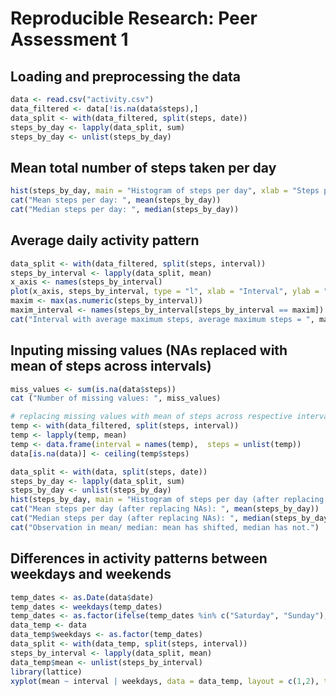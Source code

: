 # Reproducible Research: Peer Assessment 1


## Loading and preprocessing the data

```r
data <- read.csv("activity.csv")
data_filtered <- data[!is.na(data$steps),]
data_split <- with(data_filtered, split(steps, date))
steps_by_day <- lapply(data_split, sum)
steps_by_day <- unlist(steps_by_day)
```

## Mean total number of steps taken per day

```r
hist(steps_by_day, main = "Histogram of steps per day", xlab = "Steps per day")
cat("Mean steps per day: ", mean(steps_by_day))
cat("Median steps per day: ", median(steps_by_day))
```

## Average daily activity pattern

```r
data_split <- with(data_filtered, split(steps, interval))
steps_by_interval <- lapply(data_split, mean)
x_axis <- names(steps_by_interval)
plot(x_axis, steps_by_interval, type = "l", xlab = "Interval", ylab = "Steps", main = "Time series: interval vs steps")
maxim <- max(as.numeric(steps_by_interval))
maxim_interval <- names(steps_by_interval[steps_by_interval == maxim])
cat("Interval with average maximum steps, average maximum steps = ", maxim_interval,",", maxim)
```

## Inputing missing values (NAs replaced with mean of steps across intervals)

```r
miss_values <- sum(is.na(data$steps))
cat ("Number of missing values: ", miss_values)
```

```r
# replacing missing values with mean of steps across respective interval
temp <- with(data_filtered, split(steps, interval))
temp <- lapply(temp, mean)
temp <- data.frame(interval = names(temp),  steps = unlist(temp))
data[is.na(data)] <- ceiling(temp$steps)
```

``` r
data_split <- with(data, split(steps, date))
steps_by_day <- lapply(data_split, sum)
steps_by_day <- unlist(steps_by_day)
hist(steps_by_day, main = "Histogram of steps per day (after replacing NAs)", xlab = "Steps per day")
cat("Mean steps per day (after replacing NAs): ", mean(steps_by_day))
cat("Median steps per day (after replacing NAs): ", median(steps_by_day))
cat("Observation in mean/ median: mean has shifted, median has not.")
```

## Differences in activity patterns between weekdays and weekends
```r
temp_dates <- as.Date(data$date)
temp_dates <- weekdays(temp_dates)
temp_dates <- as.factor(ifelse(temp_dates %in% c("Saturday", "Sunday"), "Weekend", "Weekday"))
data_temp <- data
data_temp$weekdays <- as.factor(temp_dates)
data_split <- with(data_temp, split(steps, interval))
steps_by_interval <- lapply(data_split, mean)
data_temp$mean <- unlist(steps_by_interval)
library(lattice)
xyplot(mean ~ interval | weekdays, data = data_temp, layout = c(1,2), type = "l", xlab = "Interval", ylab = "Number of Steps")
```
